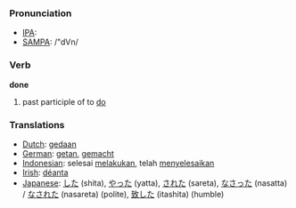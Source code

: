 === Pronunciation ===
*[[w:IPA|IPA]]: {{IPA|/'dʌn/}}
*[[w:SAMPA|SAMPA]]: /"dVn/

=== Verb ===

'''done'''

# past participle of to [[do]]

=== Translations ===
*[[Dutch]]: [[gedaan]]
*[[German]]: [[getan]], [[gemacht]]
*[[Indonesian]]: selesai [[laku|melakukan]], telah [[selesai|menyelesaikan]]
*[[Irish]]: [[déanta]]
*[[Japanese]]: [[した]] (shita), [[やった]] (yatta), [[された]] (sareta), [[なさった]] (nasatta) / [[なされた]] (nasareta) (polite), [[致した]] (itashita) (humble)